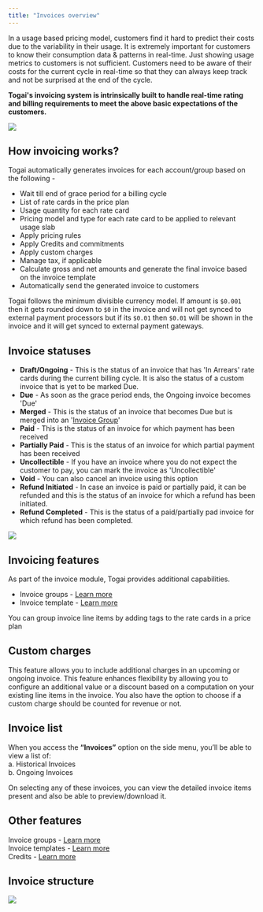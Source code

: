 ```yaml
---
title: "Invoices overview"
---
```


In a usage based pricing model, customers find it hard to predict their costs due to the variability in their usage. It is extremely important for customers to know their consumption data & patterns in real-time. Just showing usage metrics to customers is not sufficient. Customers need to be aware of their costs for the current cycle in real-time so that they can always keep track and not be surprised at the end of the cycle.

<Check>**Togai's invoicing system is intrinsically built to handle real-time rating and billing requirements to meet the above basic expectations of the customers.**</Check>

<Frame caption="Invoicing in Togai">
  <img src="/docs/images/invoicing.png" />
</Frame>

## How invoicing works?

Togai automatically generates invoices for each account/group based on the following - 

* Wait till end of grace period for a billing cycle
* List of rate cards in the price plan
* Usage quantity for each rate card
* Pricing model and type for each rate card to be applied to relevant usage slab
* Apply pricing rules
* Apply Credits and commitments
* Apply custom charges
* Manage tax, if applicable
* Calculate gross and net amounts and generate the final invoice based on the invoice template
* Automatically send the generated invoice to customers

<Note>Togai follows the minimum divisible currency model. If amount is `$0.001` then it gets rounded down to `$0` in the invoice and will not get synced to external payment processors but if its `$0.01` then `$0.01` will be shown in the invoice and it will get synced to external payment gateways.</Note>

## Invoice statuses

* **Draft/Ongoing** - This is the status of an invoice that has 'In Arrears' rate cards during the current billing cycle. It is also the status of a custom invoice that is yet to be marked Due.
* **Due** - As soon as the grace period ends, the Ongoing invoice becomes 'Due'
* **Merged** - This is the status of an invoice that becomes Due but is merged into an '[Invoice Group](/docs/invoice-groups)'
* **Paid** - This is the status of an invoice for which payment has been received
* **Partially Paid** - This is the status of an invoice for which partial payment has been received
* **Uncollectible** - If you have an invoice where you do not expect the customer to pay, you can mark the invoice as 'Uncollectible'
* **Void** - You can also cancel an invoice using this option
* **Refund Initiated** - In case an invoice is paid or partially paid, it can be refunded and this is the status of an invoice for which a refund has been initiated.
* **Refund Completed** - This is the status of a paid/partially pad invoice for which refund has been completed.


<Frame caption="Invoice statuses in Togai">
  <img src="/docs/images/invoice-statuses.png" />
</Frame>

## Invoicing features
As part of the invoice module, Togai provides additional capabilities.

* Invoice groups - [Learn more](/docs/invoice-groups)
* Invoice template - [Learn more](/docs/invoice-templates)

<Tip>You can group invoice line items by adding tags to the rate cards in a price plan</Tip>

## Custom charges
This feature allows you to include additional charges in an upcoming or ongoing invoice. This feature enhances flexibility by allowing you to configure an additional value or a discount based on a computation on your existing line items in the invoice. You also have the option to choose if a custom charge should be counted for revenue or not.

## Invoice list

When you access the **“Invoices”** option on the side menu, you’ll be able to view a list of:  
a. Historical Invoices  
b. Ongoing Invoices

On selecting any of these invoices, you can view the detailed invoice items present and also be able to preview/download it.

## Other features

Invoice groups - [Learn more](/docs/invoice-groups) <br />
Invoice templates - [Learn more](/docs/invoice-templates) <br />
Credits - [Learn more](/docs/credits)

## Invoice structure

<Frame caption="Invoice Structure">
  <img src="/docs/images/invoice-structure.png" />
</Frame>